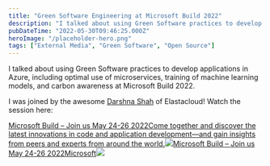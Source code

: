 ```yaml
---
title: "Green Software Engineering at Microsoft Build 2022"
description: "I talked about using Green Software practices to develop applications in Azure, including optimal use of microservices, training of machine learning models, and carbon awareness at Microsoft Build 2022.  I was joined by the awesome Darshna Shah [https://twitter"
pubDateTime: "2022-05-30T09:46:25.000Z"
heroImage: "/placeholder-hero.png"
tags: ["External Media", "Green Software", "Open Source"]
---
```


I talked about using Green Software practices to develop applications in Azure, including optimal use of microservices, training of machine learning models, and carbon awareness at Microsoft Build 2022.

I was joined by the awesome [Darshna Shah](https://twitter.com/darsh262) of Elastacloud! Watch the session here:

[Microsoft Build – Join us May 24-26 2022Come together and discover the latest innovations in code and application development—and gain insights from peers and experts from around the world.![](https://mybuild.microsoft.com/favicon.ico)Microsoft Build – Join us May 24-26 2022Microsoft![](https://eventtools.event.microsoft.com/build2022/FY22_Build_Phase01_Homepage_Metadata_1200x630.jpg)](https://mybuild.microsoft.com/en-US/sessions/bc226aa3-9d7a-4930-b916-3eb1b18863b4)
